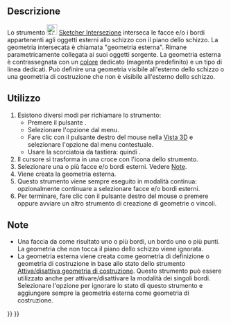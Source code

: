 <languages/>

{{Docnav/it
|[[Sketcher_Projection/it|Proiezione]]
|[[Sketcher_CarbonCopy/it|Copia carbone]]
|[[Sketcher_Workbench/it|Sketcher]]
|IconL=Sketcher_Projection.svg
|IconR=Sketcher_CarbonCopy.svg
|IconC=Workbench_Sketcher.svg
}}

{{GuiCommand/it
|Name=Sketcher Intersection
|Name/it=Sketcher Intersezione
|MenuLocation=Schizzo → Strumenti Sketcher → Crea geometria di intersezione esterna
|Workbenches=[[Sketcher_Workbench/it|Sketcher]]
|Shortcut={{KEY|G}} {{KEY|I}}
|Version=1.1
|SeeAlso=[[Sketcher_ToggleConstruction/it|Sketcher Geometria di costruzione]]
}}

<span id="Description"></span>
==Descrizione==

Lo strumento [[Image:Sketcher_Intersection.svg|24px]] [[Sketcher_Intersection/it|Sketcher Intersezione]] interseca le facce e/o i bordi appartenenti agli oggetti esterni allo schizzo con il piano dello schizzo. La geometria intersecata è chiamata "geometria esterna". Rimane parametricamente collegata ai suoi oggetti sorgente. La geometria esterna è contrassegnata con un [[Sketcher_Preferences/it#Appearance|colore]] dedicato (magenta predefinito) e un tipo di linea dedicati. Può definire una geometria visibile all'esterno dello schizzo o una geometria di costruzione che non è visibile all'esterno dello schizzo.

<span id="Usage"></span>
==Utilizzo==

# Esistono diversi modi per richiamare lo strumento:
#* Premere il pulsante {{Button|[[Image:Sketcher_Intersection.svg|16px]] [[Sketcher_Intersection/it|Crea geometria di intersezione esterna]]}}.
#* Selezionare l'opzione {{MenuCommand|Schizzo → Strumenti Sketcher → [[Image:Sketcher_Intersection.svg|16px]] Crea geometria di intersezione esterna}} dal menu.
#* Fare clic con il pulsante destro del mouse nella [[3D_view/it|Vista 3D]] e selezionare l'opzione {{MenuCommand|[[Image:Sketcher_Intersection.svg|16px]] Crea geometria di intersezione esterna}} dal menu contestuale.
#* Usare la scorciatoia da tastiera: {{KEY|G}} quindi {{KEY|I}}.
# Il cursore si trasforma in una croce con l'icona dello strumento.
# Selezionare una o più facce e/o bordi esterni. Vedere [[#Note|Note]].
# Viene creata la geometria esterna.
# Questo strumento viene sempre eseguito in modalità continua: opzionalmente continuare a selezionare facce e/o bordi esterni.
# Per terminare, fare clic con il pulsante destro del mouse o premere {{KEY|Esc}} oppure avviare un altro strumento di creazione di geometrie o vincoli.

<span id="Notes"></span>
== Note ==

* Una faccia da come risultato uno o più bordi, un bordo uno o più punti. La geometria che non tocca il piano dello schizzo viene ignorata.
* La geometria esterna viene creata come geometria di definizione o geometria di costruzione in base allo stato dello strumento [[Sketcher_ToggleConstruction/it|Attiva/disattiva geometria di costruzione]]. Questo strumento può essere utilizzato anche per attivare/disattivare la modalità dei singoli bordi. Selezionare l'opzione {{MenuCommand|Modifica → Preferenze... → Sketcher → Generale → Aggiungi sempre geometria esterna come riferimento}} per ignorare lo stato di questo strumento e aggiungere sempre la geometria esterna come geometria di costruzione.


{{Docnav/it
|[[Sketcher_Projection/it|Proiezione]]
|[[Sketcher_CarbonCopy/it|Copia carbone]]
|[[Sketcher_Workbench/it|Sketcher]]
|IconL=Sketcher_Projection.svg
|IconR=Sketcher_CarbonCopy.svg
|IconC=Workbench_Sketcher.svg
}}

{{Sketcher_Tools_navi{{#translation:}}}}
{{Userdocnavi{{#translation:}}}}